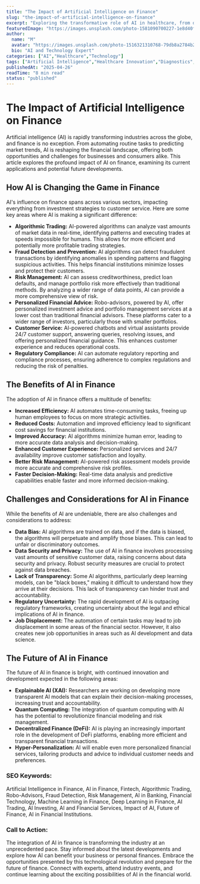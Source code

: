 ```yaml
---
title: "The Impact of Artificial Intelligence on Finance"
slug: "the-impact-of-artificial-intelligence-on-finance"
excerpt: "Exploring the transformative role of AI in healthcare, from diagnostics to drug discovery."
featuredImage: "https://images.unsplash.com/photo-1581090700227-1e8d40f0a436"
author:
  name: "M"
  avatar: "https://images.unsplash.com/photo-1516321310768-79db8a2784b2"
  bio: "AI and Technology Expert"
categories: ["AI","Healthcare","Technology"]
tags: ["Artificial Intelligence","Healthcare Innovation","Diagnostics","Drug Discovery"]
publishedAt: "2025-04-26"
readTime: "8 min read"
status: "published"
---
```


# The Impact of Artificial Intelligence on Finance

Artificial intelligence (AI) is rapidly transforming industries across the globe, and finance is no exception. From automating routine tasks to predicting market trends, AI is reshaping the financial landscape, offering both opportunities and challenges for businesses and consumers alike. This article explores the profound impact of AI on finance, examining its current applications and potential future developments.

## How AI is Changing the Game in Finance

AI's influence on finance spans across various sectors, impacting everything from investment strategies to customer service. Here are some key areas where AI is making a significant difference:

* **Algorithmic Trading:** AI-powered algorithms can analyze vast amounts of market data in real-time, identifying patterns and executing trades at speeds impossible for humans. This allows for more efficient and potentially more profitable trading strategies.
* **Fraud Detection and Prevention:** AI algorithms can detect fraudulent transactions by identifying anomalies in spending patterns and flagging suspicious activities. This helps financial institutions minimize losses and protect their customers.
* **Risk Management:** AI can assess creditworthiness, predict loan defaults, and manage portfolio risk more effectively than traditional methods. By analyzing a wider range of data points, AI can provide a more comprehensive view of risk.
* **Personalized Financial Advice:** Robo-advisors, powered by AI, offer personalized investment advice and portfolio management services at a lower cost than traditional financial advisors. These platforms cater to a wider range of investors, particularly those with smaller portfolios.
* **Customer Service:** AI-powered chatbots and virtual assistants provide 24/7 customer support, answering queries, resolving issues, and offering personalized financial guidance. This enhances customer experience and reduces operational costs.
* **Regulatory Compliance:** AI can automate regulatory reporting and compliance processes, ensuring adherence to complex regulations and reducing the risk of penalties.

## The Benefits of AI in Finance

The adoption of AI in finance offers a multitude of benefits:

* **Increased Efficiency:** AI automates time-consuming tasks, freeing up human employees to focus on more strategic activities.
* **Reduced Costs:** Automation and improved efficiency lead to significant cost savings for financial institutions.
* **Improved Accuracy:** AI algorithms minimize human error, leading to more accurate data analysis and decision-making.
* **Enhanced Customer Experience:** Personalized services and 24/7 availability improve customer satisfaction and loyalty.
* **Better Risk Management:** AI-powered risk assessment models provide more accurate and comprehensive risk profiles.
* **Faster Decision-Making:** Real-time data analysis and predictive capabilities enable faster and more informed decision-making.

## Challenges and Considerations for AI in Finance

While the benefits of AI are undeniable, there are also challenges and considerations to address:

* **Data Bias:** AI algorithms are trained on data, and if the data is biased, the algorithms will perpetuate and amplify those biases. This can lead to unfair or discriminatory outcomes.
* **Data Security and Privacy:** The use of AI in finance involves processing vast amounts of sensitive customer data, raising concerns about data security and privacy. Robust security measures are crucial to protect against data breaches.
* **Lack of Transparency:** Some AI algorithms, particularly deep learning models, can be "black boxes," making it difficult to understand how they arrive at their decisions. This lack of transparency can hinder trust and accountability.
* **Regulatory Uncertainty:** The rapid development of AI is outpacing regulatory frameworks, creating uncertainty about the legal and ethical implications of AI in finance.
* **Job Displacement:** The automation of certain tasks may lead to job displacement in some areas of the financial sector. However, it also creates new job opportunities in areas such as AI development and data science.

## The Future of AI in Finance

The future of AI in finance is bright, with continued innovation and development expected in the following areas:

* **Explainable AI (XAI):** Researchers are working on developing more transparent AI models that can explain their decision-making processes, increasing trust and accountability.
* **Quantum Computing:** The integration of quantum computing with AI has the potential to revolutionize financial modeling and risk management.
* **Decentralized Finance (DeFi):** AI is playing an increasingly important role in the development of DeFi platforms, enabling more efficient and transparent financial transactions.
* **Hyper-Personalization:** AI will enable even more personalized financial services, tailoring products and advice to individual customer needs and preferences.

### SEO Keywords:

Artificial Intelligence in Finance, AI in Finance, Fintech, Algorithmic Trading, Robo-Advisors, Fraud Detection, Risk Management, AI in Banking, Financial Technology, Machine Learning in Finance, Deep Learning in Finance, AI Trading, AI Investing,  AI and Financial Services, Impact of AI, Future of Finance,  AI in Financial Institutions.

### Call to Action:

The integration of AI in finance is transforming the industry at an unprecedented pace.  Stay informed about the latest developments and explore how AI can benefit your business or personal finances.  Embrace the opportunities presented by this technological revolution and prepare for the future of finance.  Connect with experts, attend industry events, and continue learning about the exciting possibilities of AI in the financial world.
